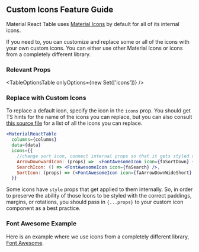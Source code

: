
<Head>
  <title>Custom Icons Feature Guide - Material React Table Docs</title>
  <meta
    name="description"
    content="How to use custom icons such as from Font Awesome in Material React Table"
  />
</Head>

## Custom Icons Feature Guide

Material React Table uses [Material Icons](https://mui.com/material-ui/material-icons) by default for all of its internal icons.

If you need to, you can customize and replace some or all of the icons with your own custom icons. You can either use other Material Icons or icons from a completely different library.

### Relevant Props

<TableOptionsTable onlyOptions={new Set(['icons'])} />

### Replace with Custom Icons

To replace a default icon, specify the icon in the `icons` prop. You should get TS hints for the name of the icons you can replace, but you can also consult [this source file](https://github.com/KevinVandy/material-react-table/blob/v2/packages/material-react-table/src/icons.ts) for a list of all the icons you can replace.

```jsx
<MaterialReactTable
  columns={columns}
  data={data}
  icons={{
    //change sort icon, connect internal props so that it gets styled correctly
    ArrowDownwardIcon: (props) =>  <FontAwesomeIcon icon={faSortDown} {...props} />,
    SearchIcon: () => <FontAwesomeIcon icon={faSearch} />,
    SortIcon: (props) => (<FontAwesomeIcon icon={faArrowDownWideShort} {...props} />), //best practice
  }}
```

Some icons have `style` props that get applied to them internally. So, in order to preserve the ability of those Icons to be styled with the correct paddings, margins, or rotations, you should pass in `{...props}` to your custom icon component as a best practice.

### Font Awesome Example

Here is an example where we use icons from a completely different library, [Font Awesome](https://fontawesome.com/).

<Example />
